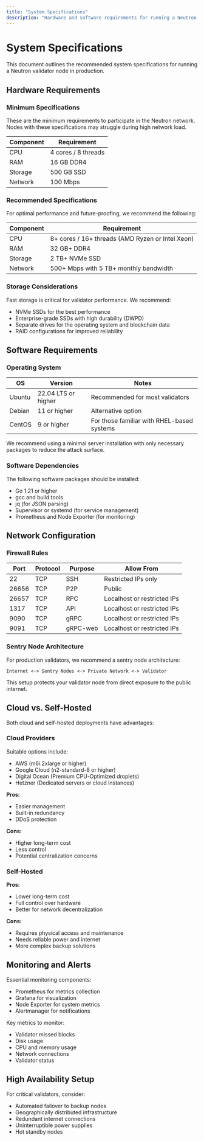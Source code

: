 ```yaml
---
title: "System Specifications"
description: "Hardware and software requirements for running a Neutron validator node"
---
```


# System Specifications

This document outlines the recommended system specifications for running a Neutron validator node in production.

## Hardware Requirements

### Minimum Specifications

These are the minimum requirements to participate in the Neutron network. Nodes with these specifications may struggle during high network load.

| Component | Requirement |
|-----------|-------------|
| CPU | 4 cores / 8 threads |
| RAM | 16 GB DDR4 |
| Storage | 500 GB SSD |
| Network | 100 Mbps |

### Recommended Specifications

For optimal performance and future-proofing, we recommend the following:

| Component | Requirement |
|-----------|-------------|
| CPU | 8+ cores / 16+ threads (AMD Ryzen or Intel Xeon) |
| RAM | 32 GB+ DDR4 |
| Storage | 2 TB+ NVMe SSD |
| Network | 500+ Mbps with 5 TB+ monthly bandwidth |

### Storage Considerations

Fast storage is critical for validator performance. We recommend:

- NVMe SSDs for the best performance
- Enterprise-grade SSDs with high durability (DWPD)
- Separate drives for the operating system and blockchain data
- RAID configurations for improved reliability

## Software Requirements

### Operating System

| OS | Version | Notes |
|----|---------|-------|
| Ubuntu | 22.04 LTS or higher | Recommended for most validators |
| Debian | 11 or higher | Alternative option |
| CentOS | 9 or higher | For those familiar with RHEL-based systems |

We recommend using a minimal server installation with only necessary packages to reduce the attack surface.

### Software Dependencies

The following software packages should be installed:

- Go 1.21 or higher
- gcc and build tools
- jq (for JSON parsing)
- Supervisor or systemd (for service management)
- Prometheus and Node Exporter (for monitoring)

## Network Configuration

### Firewall Rules

| Port | Protocol | Purpose | Allow From |
|------|----------|---------|-----------|
| 22 | TCP | SSH | Restricted IPs only |
| 26656 | TCP | P2P | Public |
| 26657 | TCP | RPC | Localhost or restricted IPs |
| 1317 | TCP | API | Localhost or restricted IPs |
| 9090 | TCP | gRPC | Localhost or restricted IPs |
| 9091 | TCP | gRPC-web | Localhost or restricted IPs |

### Sentry Node Architecture

For production validators, we recommend a sentry node architecture:

```
Internet <-> Sentry Nodes <-> Private Network <-> Validator
```

This setup protects your validator node from direct exposure to the public internet.

## Cloud vs. Self-Hosted

Both cloud and self-hosted deployments have advantages:

### Cloud Providers

Suitable options include:
- AWS (m6i.2xlarge or higher)
- Google Cloud (n2-standard-8 or higher)
- Digital Ocean (Premium CPU-Optimized droplets)
- Hetzner (Dedicated servers or cloud instances)

**Pros:**
- Easier management
- Built-in redundancy
- DDoS protection

**Cons:**
- Higher long-term cost
- Less control
- Potential centralization concerns

### Self-Hosted

**Pros:**
- Lower long-term cost
- Full control over hardware
- Better for network decentralization

**Cons:**
- Requires physical access and maintenance
- Needs reliable power and internet
- More complex backup solutions

## Monitoring and Alerts

Essential monitoring components:

- Prometheus for metrics collection
- Grafana for visualization
- Node Exporter for system metrics
- Alertmanager for notifications

Key metrics to monitor:
- Validator missed blocks
- Disk usage
- CPU and memory usage
- Network connections
- Validator status

## High Availability Setup

For critical validators, consider:

- Automated failover to backup nodes
- Geographically distributed infrastructure
- Redundant internet connections
- Uninterruptible power supplies
- Hot standby nodes 